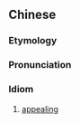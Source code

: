 {{also|赏心悦目}}
==Chinese==
{{zh-forms|s=赏心悦目}}

===Etymology===
{{zh-compound|賞|心|悅|目|enjoying|heart|appealing|eye|l=enjoying to the heart and appealing to the eye}}

===Pronunciation===
{{zh-pron
|m=shǎngxīnyuèmù
|c=soeng2 sam1 jyut6 muk6
|cat=id
}}

===Idiom===
{{zh-idiom}}

# [[appealing]]